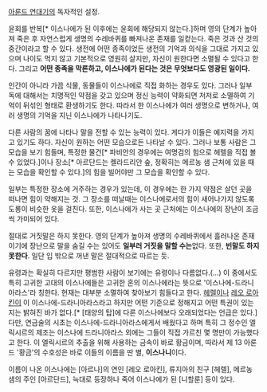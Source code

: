 [[아룬드 연대기]]의 독자적인 설정.

윤회를 반복[* 이스나에가 된 이후에는 윤회에 해당되지 않는다.]하며 영의 단계가 높아져 죽은 후 자연스럽게 생명의 수레바퀴를 빠져나온 존재를 일컫는다. 죽은 것과 산 것의 중간이라고 할 수 있다. 생전에 어떤 종족이었든 생전의 기억과 의식을 그대로 가지고 있으며 나이도 먹지 않고 기본적으로 영원히 살지만, 자신이 원한다면 소멸될 수 있다고 한다. 그리고 '''어떤 종족을 막론하고, 이스나에가 된다는 것은 무엇보다도 영광된 일이다.'''

인간이 아니라 가끔 식물, 동물들이 이스나에로 직접 화하는 경우도 있다. 그러나 일부 독에 대해서는 치명적인 약점을 갖고 있으며 정신 능력이 약화되면 저저로 소멸하여 기억이 뒤섞인 형태로 환생하기도 한다. 따라서 한 이스나에가 여러 생명으로 변하거나, 여러 생명의 기억을 지닌 이스나에가 나타나기도. 

다른 사람의 꿈에 나타나 말을 전할 수 있는 능력이 있다. 게다가 이들은 예지력을 가지고 있기도 하다. 자신이 원하는 어떤 모습으로든 나타날 수 있다. 그러나 보통 사람은 그 모습을 보기 힘들며, 특정한 물건[* 파비안의 경우에는 여명검의 힘으로 헤렐을 직접 볼 수 있었다.]이나 장소[* 아르단드는 켈라드리안 숲, 정확히는 메르농 샘 근처에 있을 때는 모습을 확인할 수 있다.]의 힘을 빌어야만 그 모습을 확인할 수 있다.

일부는 특정한 장소에 거주하는 경우가 있는데, 이 경우에는 한 가지 약점은 살던 곳을 떠나면 힘이 약해지는 것. 그 장소를 떠날때는 이스나에로서의 힘이 새어나가지 않도록 도롱이 비슷한 옷을 걸친다. 또한, 이스나에가 사는 곳 근처에는 이스나에의 장난이 조금씩 가미되어 있다.

절대로 거짓말은 하지 못한다. 영의 단계가 높아져 생명의 수레바퀴에서 흘러나온 존재이기에 장난으로 말을 숨길 수는 있어도 '''일부러 거짓을 말할 수는'''없다. 또한, '''빈말도 하지 못한다'''. 일단 입 밖으로 꺼낸 말은 절대적으로 따르는 듯.

유령과는 확실히 다르지만 평범한 사람이 보기에는 유령이나 다름없다.(...) 이 중에서도 특히 고귀한 고대의 이스나에들은 고귀한 혼의 이스나에라는 뜻으로 '이스나에-드라니아라스'라 칭한다. 현재는 대부분 소멸하여 찾아보기 힘들다고 한다. [[헤렐]]이나 [[레오 로아킨]]이 이 이스나에-드라니아라스라고 하지만 어떤 기준으로 정해지고 어떤 특권이 있는지는 밝혀진 바가 없다.[* [태양의 탑]에 다른 이스나에보다 오래되었다는 언급은 있다.] 다만, 연금술의 시초는 이스나에-드라니아라스에게서 배웠다고 하며 특히 그 정수인 엘릭시르의 제조는 이스나에 드라니아라스 외에는 그들이 직접 가르친 몇 명만이 가능했다고 한다. 이 엘릭시르의 추출을 위해 사용하는 금속이 바로 황금이며, 따라서 제 13 아룬드 '황금'의 수호성은 바로 이들의 이름을 딴 별, '''이스나니'''이다.

이름이 나온 이스나에는 [아르나]의 연인 [레오 로아킨], 류지아의 친구 [헤렐], 메르농 샘의 주인 [아르단드], 늑대로 등장하나 죽어 이스나에가 된 [니할룬] 등이 있다.
